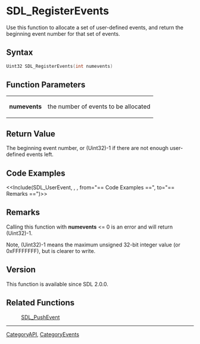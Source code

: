 
= SDL_RegisterEvents =
Use this function to allocate a set of user-defined events, and return the beginning event number for that set of events.


== Syntax ==
<syntaxhighlight lang='c++'>
Uint32 SDL_RegisterEvents(int numevents)
</syntaxhighlight>

== Function Parameters ==
{|
|'''numevents'''
|the number of events to be allocated
|}

== Return Value ==
The beginning event number, or (Uint32)-1 if there are not enough user-defined events left.

== Code Examples ==
<<Include(SDL_UserEvent, , , from="== Code Examples ==", to="== Remarks ==")>>

== Remarks ==
Calling this function with '''numevents''' <= 0 is an error and will return (Uint32)-1.

Note, (Uint32)-1 means the maximum unsigned 32-bit integer value (or 0xFFFFFFFF), but is clearer to write.

== Version ==
This function is available since SDL 2.0.0.

== Related Functions ==
:[[SDL_PushEvent]]

----
[[CategoryAPI]], [[CategoryEvents]]
